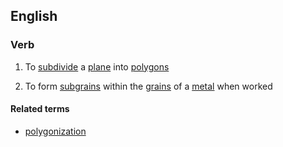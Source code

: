 ==English==

===Verb===
{{en-verb|polygoniz|ing}}

#{{maths}} To [[subdivide]] a [[plane]] into [[polygon]]s
#{{metallurgy}} To form [[subgrain]]s within the [[grain]]s of a [[metal]] when worked

====Related terms====
*[[polygonization]]